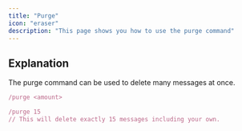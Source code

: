 ```yaml
---
title: "Purge"
icon: "eraser"
description: "This page shows you how to use the purge command"
---
```


## Explanation

The purge command can be used to delete many messages at once.

<CodeGroup>

```javascript Syntax
/purge <amount>
```


```javascript Example
/purge 15
// This will delete exactly 15 messages including your own.
```

</CodeGroup>